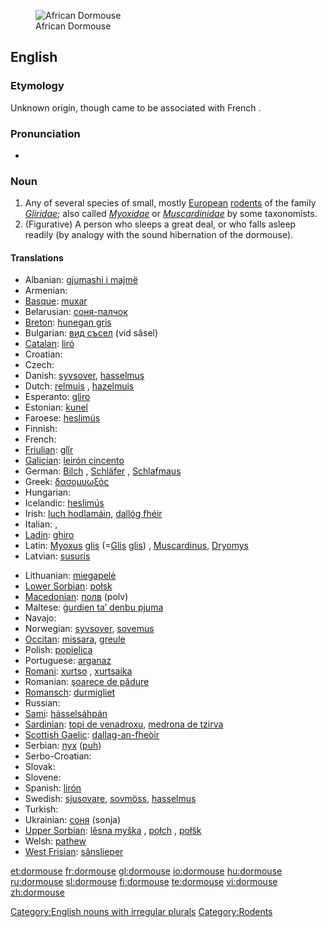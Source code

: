 [[File:Graphiurus_spec_-murinus-1.jpg|thumb|African Dormouse]]
==English==
{{wikipedia}}

===Etymology===
Unknown origin, though came to be associated with French {{term|dormir||to sleep|lang=fr}}.

===Pronunciation===
* {{IPA|/ˈdɔːmaʊs/}}

===Noun===
{{en-noun|dormice}}

# Any of several species of small, mostly [[European]] [[rodent]]s of the family ''[[Gliridae]]''; also called ''[[Myoxidae]]'' or ''[[Muscardinidae]]'' by some taxonomists.
# (Figurative) A person who sleeps a great deal, or who falls asleep readily (by analogy with the sound hibernation of the dormouse).

====Translations====
{{trans-top|rodent}}
* Albanian: [[gjumashi i majmë]]
* Armenian: {{t-|hy|քնամուկ|tr=k’namuk}}
* [[Basque]]: [[muxar]]
* Belarusian: [[соня-палчок]]
* [[Breton]]: [[hunegan gris]]
* Bulgarian: [[вид съсел]] (vid săsel)
* [[Catalan]]: [[liró]]
* Croatian: {{t-|hr|puh}}
* Czech: {{t+|cs|plch}}
* Danish: [[syvsover]], [[hasselmus]]
* Dutch: [[relmuis]] {{f}}, [[hazelmuis]] {{f}}
* Esperanto: [[gliro]]
* Estonian: [[kunel]]
* Faroese: [[heslimús]]
* Finnish: {{t-|fi|unikeko}}
* French: {{t+|fr|loir|m}}
* [[Friulian]]: [[glîr]]
* [[Galician]]: [[leirón cincento]]
* German: [[Bilch]] {{m}}, [[Schläfer]] {{m}}, [[Schlafmaus]] {{f}}
* Greek: [[δασομυωξός]] '' ''
* Hungarian: {{t+|hu|pele}}
* Icelandic: [[heslimús]]
* Irish: [[luch hodlamáin]], [[dallóg fhéir]]
* Italian: {{t+|it|ghiro|m}}, {{t+|it|moscardino|m}}
* [[Ladin]]: [[ghiro]]
* Latin: [[Myoxus]] [[glis]] (=[[Glis]] [[glis]]) {{m}}, [[Muscardinus]], [[Dryomys]]
* Latvian: [[susuris]]
{{trans-mid}}
* Lithuanian: [[miegapelė]]
* [[Lower Sorbian]]: [[połsk]]
* [[Macedonian]]: [[полв]] (polv)
* Maltese: [[ġurdien ta’ denbu pjuma]]
* Navajo: {{tø|nv|yéigo ałhoshii}}
* Norwegian: [[syvsover]], [[sovemus]]
* [[Occitan]]: [[missara]], [[greule]]
* Polish: [[popielica]] {{f}}
* Portuguese: [[arganaz]] {{m}}
* [[Romani]]: [[xurtso]] {{m}}, [[xurtsaika]] {{f}}
* Romanian: [[şoarece de pădure]]
* [[Romansch]]: [[durmigliet]]
* Russian: {{t|ru|соня-полчок|tr=sónja-polčók|m}}
* [[Sami]]: [[hásselsáhpán]]
* [[Sardinian]]: [[topi de venadroxu]], [[medrona de tzirva]]
* [[Scottish Gaelic]]: [[dallag-an-fheòir]]
* Serbian: [[пух]] ([[puh]])
* Serbo-Croatian: {{tø|sh|puh|m|xs=Serbo-Croatian}}
* Slovak: {{t-|sk|plch}}
* Slovene: {{t+|sl|polh|m}}
* Spanish: [[lirón]] {{m}}
* Swedish: [[sjusovare]], [[sovmöss]], [[hasselmus]]
* Turkish: {{t+|tr|kakırca}}
* Ukrainian: [[соня]] (sonja) {{f}}
* [[Upper Sorbian]]: [[lěsna myška]] {{f}}, [[połch]] {{m}}, [[połšk]] {{m}}
* Welsh: [[pathew]]
* [[West Frisian]]: [[sânslieper]]
{{trans-bottom}}

[[Category:English nouns with irregular plurals]]
[[Category:Rodents]]

[[et:dormouse]]
[[fr:dormouse]]
[[gl:dormouse]]
[[io:dormouse]]
[[hu:dormouse]]
[[ru:dormouse]]
[[sl:dormouse]]
[[fi:dormouse]]
[[te:dormouse]]
[[vi:dormouse]]
[[zh:dormouse]]